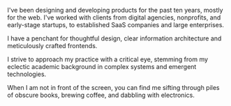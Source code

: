 I've been designing and developing products for the past ten years, mostly for the web. I've worked with clients from digital agencies, nonprofits, and early-stage startups, to established SaaS companies and large enterprises.

I have a penchant for thoughtful design, clear information architecture and meticulously crafted frontends.

I strive to approach my practice with a critical eye, stemming from my eclectic academic background in complex systems and emergent technologies.

When I am not in front of the screen, you can find me sifting through piles of obscure books, brewing coffee, and dabbling with electronics.
